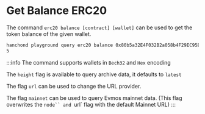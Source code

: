 # Get Balance ERC20

The command `erc20 balance [contract] [wallet]` can be used to get the token balance of the given wallet.

```sh
hanchond playground query erc20 balance 0x80b5a32E4F032B2a058b4F29EC95EEfEEB87aDcd evmos1x49lse4ykqrvntuancrdjdjzz75xzmsj5nn9p0
5
```

:::info
The command supports wallets in `Bech32` and `Hex` encoding

The `height` flag is available to query archive data, it defaults to `latest`

The flag `url` can be used to change the URL provider.

The flag `mainnet` can be used to query Evmos mainnet data. (This flag overwrites the `node`` and `url` flag with the default Mainnet URL)
:::
